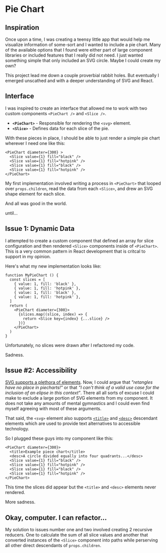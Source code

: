 
# Pie Chart

<Demo diameter={300} />

## Inspiration

Once upon a time, I was creating a teensy little app that would help me visualize information of some-sort and I wanted to include a pie chart. Many of the available options that I found were either part of large component libraries or included features that I really did not need. I just wanted something simple that only included an SVG circle. Maybe I could create my own?

This project lead me down a couple proverbial rabbit holes. But eventually I emerged unscathed and with a deeper understanding of SVG and React.

## Interface

I was inspired to create an interface that allowed me to work with two custom components `<PieChart />` and `<Slice />`.

- __`<PieChart>`__ - Responsible for rendering the `<svg>` element.
- __`<Slice>`__ - Defines data for each slice of the pie.

With these pieces in place, I should be able to just render a simple pie chart wherever I need one like this:

```tsx
<PieChart diameter={300} >
  <Slice value={1} fill="black" />
  <Slice value={1} fill="hotpink" />
  <Slice value={1} fill="black" />
  <Slice value={1} fill="hotpink" />
</PieChart>
```

My first implementation involved writing a process in `<PieChart>` that looped over `props.children`, read the data from each `<Slice>`, and drew an SVG shape element for each slice.

And all was good in the world.

until...

## Issue 1: Dynamic Data

I attempted to create a custom component that defined an array for slice configuration and then rendered `<Slice>` components inside of `<PieChart>`. This is a very common pattern in React development that is critcal to support in my opinion.

Here's what my new implementation looks like:

```tsx
function MyPieChart () {
  const slices = [
    { value: 1, fill: 'black' },
    { value: 1, fill: 'hotpink' },
    { value: 1, fill: 'black' },
    { value: 1, fill: 'hotpink' },
  ]
  return (
    <PieChart diameter={300}>
      {slices.map((slice, index) => {
        return <Slice key={index} {...slice} />
      })}
    </PieChart>
  )
}
```

Unfortunately, no slices were drawn after I refactored my code.

Sadness.

## Issue #2: Accessibility

<a href="https://developer.mozilla.org/en-US/docs/Web/SVG/Element">SVG supports a plethora of elements</a>. Now, I could argue that *"retangles have no place in piecharts!"* or that *"I can't think of a valid use case for the inclusion of an elipse in this context"*. There all all sorts of excuse I could make to exclude a large portion of SVG elements from my component. It does not take any amounts of mental gymnastics and I could even find myself agreeing with most of these arguments.

That said, the `<svg>` element also supports [`<title>`](https://developer.mozilla.org/en-US/docs/Web/SVG/Element/title) and [`<desc>`](https://developer.mozilla.org/en-US/docs/Web/SVG/Element/desc) descendant elements which are used to provide text alternatives to accessible technology.

So I plugged these guys into my component like this:

```tsx
<PieChart diameter={300}>
  <title>Example piece chart</title>
  <desc>A circle divided equally into four quadrants...</desc>
  <Slice value={1} fill="black" />
  <Slice value={1} fill="hotpink" />
  <Slice value={1} fill="black" />
  <Slice value={1} fill="hotpink" />
</PieChart>
```

This time the slices did appear but the `<title>` and `<desc>` elements never rendered.

More sadness.

## Okay, computer. I can refactor...

My solution to issues number one and two involved creating 2 recursive reducers. One to calculate the sum of all slice values and another that converted instances of the `<Slice>` component into paths while perserving all other direct descendants of `props.children`.

